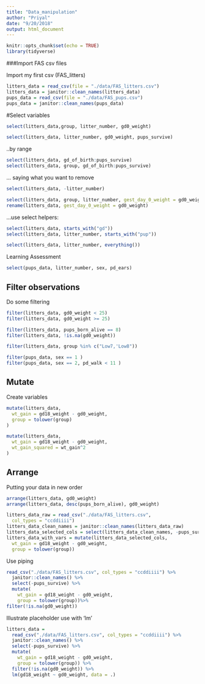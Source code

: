 ```yaml
---
title: "Data_manipulation"
author: "Priyal"
date: "9/20/2018"
output: html_document
---
```


```r
knitr::opts_chunk$set(echo = TRUE)
library(tidyverse)
```

###Import FAS csv files

Import my first csv (FAS_litters)

```r
litters_data = read_csv(file = "./data/FAS_litters.csv")
litters_data = janitor::clean_names(litters_data)
pups_data = read_csv(file = "./data/FAS_pups.csv")
pups_data = janitor::clean_names(pups_data)
```


#Select variables

```r
select(litters_data,group, litter_number, gd0_weight)

select(litters_data, litter_number, gd0_weight, pups_survive)
```

..by range

```r
select(litters_data, gd_of_birth:pups_survive)
select(litters_data, group, gd_of_birth:pups_survive)
```

... saying what you want to remove

```r
select(litters_data, -litter_number)
```



```r
select(litters_data, group, litter_number, gest_day_0_weight = gd0_weight)
rename(litters_data, gest_day_0_weight = gd0_weight)
```


...use select helpers:

```r
select(litters_data, starts_with("gd"))
select(litters_data, litter_number, starts_with("pup"))

select(litters_data, litter_number, everything())
```

Learning Assessment

```r
select(pups_data, litter_number, sex, pd_ears)
```

## Filter observations

Do some filtering 

```r
filter(litters_data, gd0_weight < 25)
filter(litters_data, gd0_weight >= 25)

filter(litters_data, pups_born_alive == 8)
filter(litters_data, !is.na(gd0_weight))

filter(litters_data, group %in% c("Low7,'Low8"))

```


```r
filter(pups_data, sex == 1 )
filter(pups_data, sex == 2, pd_walk < 11 )
```

## Mutate

Create variables

```r
mutate(litters_data,
  wt_gain = gd18_weight - gd0_weight,
  group = tolower(group)
)

mutate(litters_data,
  wt_gain = gd18_weight - gd0_weight,
  wt_gain_squared = wt_gain^2
)
```

## Arrange

Putting your data in new order

```r
arrange(litters_data, gd0_weight)
arrange(litters_data, desc(pups_born_alive), gd0_weight)
```

```r
litters_data_raw = read_csv("./data/FAS_litters.csv",
  col_types = "ccddiiii")
litters_data_clean_names = janitor::clean_names(litters_data_raw)
litters_data_selected_cols = select(litters_data_clean_names, -pups_survive)
litters_data_with_vars = mutate(litters_data_selected_cols, 
  wt_gain = gd18_weight - gd0_weight,
  group = tolower(group))
```

Use piping

```r
read_csv("./data/FAS_litters.csv", col_types = "ccddiiii") %>%
  janitor::clean_names() %>%
  select(-pups_survive) %>%
  mutate(
    wt_gain = gd18_weight - gd0_weight,
    group = tolower(group))%>%
filter(!is.na(gd0_weight))
```


Illustrate placeholder use with 'lm'

```r
litters_data = 
  read_csv("./data/FAS_litters.csv", col_types = "ccddiiii") %>%
  janitor::clean_names() %>%
  select(-pups_survive) %>%
  mutate(
    wt_gain = gd18_weight - gd0_weight,
    group = tolower(group)) %>%
  filter(!is.na(gd0_weight)) %>%
  lm(gd18_weight ~ gd0_weight, data = .)
```


